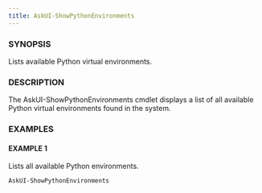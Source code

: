 ---
title: AskUI-ShowPythonEnvironments
---


### SYNOPSIS

Lists available Python virtual environments.

### DESCRIPTION

The AskUI-ShowPythonEnvironments cmdlet displays a list of all available Python virtual environments found in the system.

### EXAMPLES

#### EXAMPLE 1

Lists all available Python environments.

```powershell
AskUI-ShowPythonEnvironments
```

